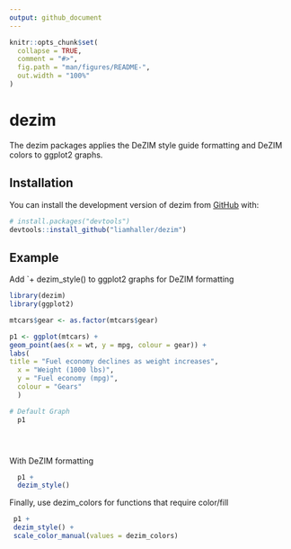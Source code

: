 ```yaml
---
output: github_document
---
```


<!-- README.md is generated from README.Rmd. Please edit that file -->

```r
knitr::opts_chunk$set(
  collapse = TRUE,
  comment = "#>",
  fig.path = "man/figures/README-",
  out.width = "100%"
)
```

# dezim

<!-- badges: start -->

<!-- badges: end -->

The dezim packages applies the DeZIM style guide formatting and DeZIM colors to ggplot2 graphs.

## Installation

You can install the development version of dezim from [GitHub](https://github.com/) with:

``` r
# install.packages("devtools")
devtools::install_github("liamhaller/dezim")
```

## Example

Add \`+ dezim_style() to ggplot2 graphs for DeZIM formatting

```r
library(dezim)
library(ggplot2)

mtcars$gear <- as.factor(mtcars$gear)

p1 <- ggplot(mtcars) +
geom_point(aes(x = wt, y = mpg, colour = gear)) +
labs(
title = "Fuel economy declines as weight increases",
  x = "Weight (1000 lbs)",
  y = "Fuel economy (mpg)",
  colour = "Gears"
  )

# Default Graph
  p1





```

With DeZIM formatting

```r
  p1 +
  dezim_style()
```

Finally, use dezim_colors for functions that require color/fill

```r
 p1 +
 dezim_style() +
 scale_color_manual(values = dezim_colors)
```
